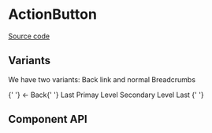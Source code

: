 
# ActionButton

[Source code](https://github.com/leemonade/bubbles/tree/main/packages/components/Navigation/Breadcrumbs/Breadcrumbs)

## Variants

We have two variants:
Back link and normal Breadcrumbs

<ThemeProvider>
  <Group style={{ gap: 32 }} mt="24px" mb="0" mx="2px">
    <Breadcrumbs separator="">
      <Anchor href="#">
        {' '}
        <Text component="span">←</Text> Back{' '}
      </Anchor>
      <Anchor> Last </Anchor>
    </Breadcrumbs>
  </Group>
</ThemeProvider>
<ThemeProvider>
  <Group style={{ gap: 32 }} mt="16px" mb="40px" mx="2px">
    <Breadcrumbs separator="›">
      <Anchor href="#">Primay Level</Anchor>
      <Anchor href="#">Secondary Level</Anchor>
      <Anchor> Last </Anchor>
    </Breadcrumbs>
  </Group>
</ThemeProvider>{' '}

## Component API

<Preview>
  <Story id="navigation-breadcrumbs--default-breadcrumbs" />
</Preview>

<Props of={Breadcrumbs} />
